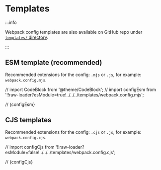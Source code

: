 # Templates

:::info

Webpack config templates are also available on GitHub repo under [`templates/` directory](https://github.com/callstack/repack/tree/main/templates).

:::

## ESM template (recommended)

Recommended extensions for the config: `.mjs` or `.js`, for example: `webpack.config.mjs`.

// import CodeBlock from '@theme/CodeBlock';
// import configEsm from '!!raw-loader?esModule=true!../../../templates/webpack.config.mjs';

// <CodeBlock language="js">{configEsm}</CodeBlock>


## CJS templates

Recommended extensions for the config: `.cjs` or `.js`, for example: `webpack.config.cjs`.

// import configCjs from '!!raw-loader?esModule=false!../../../templates/webpack.config.cjs';

// <CodeBlock language="js">{configCjs}</CodeBlock>